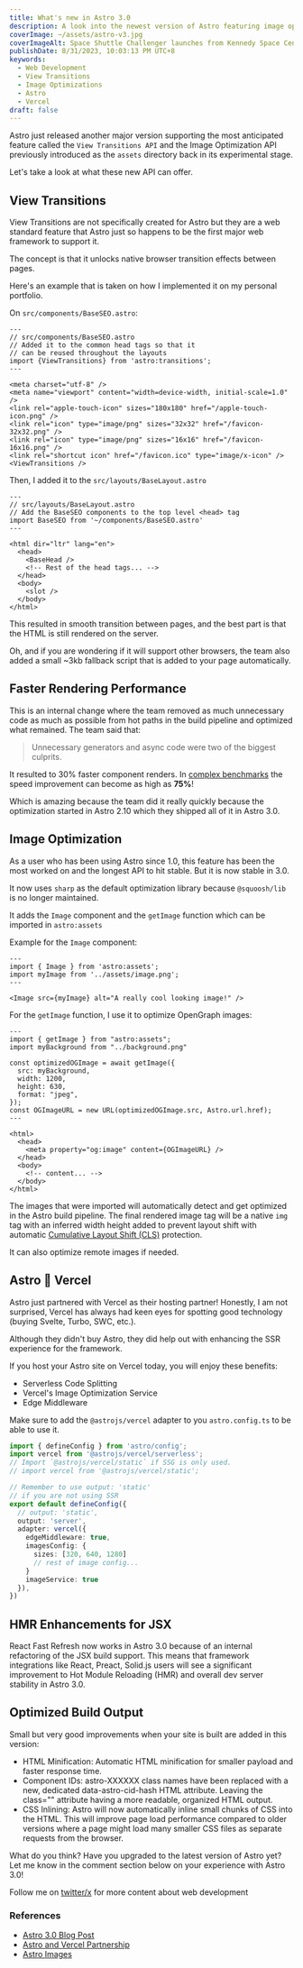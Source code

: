 ```yaml
---
title: What's new in Astro 3.0
description: A look into the newest version of Astro featuring image optimization and the support for the View Transitions API
coverImage: ~/assets/astro-v3.jpg
coverImageAlt: Space Shuttle Challenger launches from Kennedy Space Center
publishDate: 8/31/2023, 10:03:13 PM UTC+8
keywords:
  - Web Development
  - View Transitions
  - Image Optimizations
  - Astro
  - Vercel
draft: false
---
```


Astro just released another major version supporting the most
anticipated feature called the `View Transitions API` and the
Image Optimization API previously introduced as the `assets`
directory back in its experimental stage.

Let's take a look at what these new API can offer.

## View Transitions

View Transitions are not specifically created for Astro but
they are a web standard feature that Astro just so happens
to be the first major web framework to support it.

The concept is that it unlocks native browser transition
effects between pages.

Here's an example that is taken on how I implemented it
on my personal portfolio.

On `src/components/BaseSEO.astro`:

```astro
---
// src/components/BaseSEO.astro
// Added it to the common head tags so that it
// can be reused throughout the layouts
import {ViewTransitions} from 'astro:transitions';
---

<meta charset="utf-8" />
<meta name="viewport" content="width=device-width, initial-scale=1.0" />
<link rel="apple-touch-icon" sizes="180x180" href="/apple-touch-icon.png" />
<link rel="icon" type="image/png" sizes="32x32" href="/favicon-32x32.png" />
<link rel="icon" type="image/png" sizes="16x16" href="/favicon-16x16.png" />
<link rel="shortcut icon" href="/favicon.ico" type="image/x-icon" />
<ViewTransitions />
```

Then, I added it to the `src/layouts/BaseLayout.astro`

```astro
---
// src/layouts/BaseLayout.astro
// Add the BaseSEO components to the top level <head> tag
import BaseSEO from '~/components/BaseSEO.astro'
---

<html dir="ltr" lang="en">
  <head>
    <BaseHead />
    <!-- Rest of the head tags... -->
  </head>
  <body>
    <slot />
  </body>
</html>
```

This resulted in smooth transition between pages, and the best part
is that the HTML is still rendered on the server.

Oh, and if you are wondering if it will support other browsers, the
team also added a small ~3kb fallback script that is added to your
page automatically.

## Faster Rendering Performance

This is an internal change where the team removed as much unnecessary
code as much as possible from hot paths in the build pipeline and
optimized what remained. The team said that:

> Unnecessary generators and async code were two of the biggest culprits.

It resulted to 30% faster component renders. In [complex benchmarks][benchmarks]
the speed improvement can become as high as **75%**!

Which is amazing because the team did it really quickly because the optimization
started in Astro 2.10 which they shipped all of it in Astro 3.0.

## Image Optimization

As a user who has been using Astro since 1.0, this feature has been
the most worked on and the longest API to hit stable. But it is now
stable in 3.0.

It now uses `sharp` as the default optimization library because
`@squoosh/lib` is no longer maintained.

It adds the `Image` component and the `getImage` function which can
be imported in `astro:assets`

Example for the `Image` component:

```astro
---
import { Image } from 'astro:assets';
import myImage from '../assets/image.png';
---

<Image src={myImage} alt="A really cool looking image!" />
```

For the `getImage` function, I use it to optimize OpenGraph images:

```astro
---
import { getImage } from "astro:assets";
import myBackground from "../background.png"

const optimizedOGImage = await getImage({
  src: myBackground,
  width: 1200,
  height: 630,
  format: "jpeg",
});
const OGImageURL = new URL(optimizedOGImage.src, Astro.url.href);
---

<html>
  <head>
    <meta property="og:image" content={OGImageURL} />
  </head>
  <body>
    <!-- content... -->
  </body>
</html>
```

The images that were imported will automatically detect and
get optimized in the Astro build pipeline. The final rendered
image tag will be a native `img` tag with an inferred width
height added to prevent layout shift with automatic
[Cumulative Layout Shift (CLS)](https://web.dev/cls/) protection.

It can also optimize remote images if needed.

## Astro 🤝 Vercel

Astro just partnered with Vercel as their hosting partner!
Honestly, I am not surprised, Vercel has always had keen eyes
for spotting good technology (buying Svelte, Turbo, SWC, etc.).

Although they didn't buy Astro, they did help out with enhancing
the SSR experience for the framework.

If you host your Astro site on Vercel today,
you will enjoy these benefits:

- Serverless Code Splitting
- Vercel's Image Optimization Service
- Edge Middleware

Make sure to add the `@astrojs/vercel` adapter to you
`astro.config.ts` to be able to use it.

```typescript
import { defineConfig } from 'astro/config';
import vercel from '@astrojs/vercel/serverless';
// Import `@astrojs/vercel/static` if SSG is only used.
// import vercel from '@astrojs/vercel/static';

// Remember to use output: 'static'
// if you are not using SSR
export default defineConfig({
  // output: 'static',
  output: 'server',
  adapter: vercel({
    edgeMiddleware: true,
    imagesConfig: {
      sizes: [320, 640, 1280]
      // rest of image config...
    }
    imageService: true
  }),
})
```

## HMR Enhancements for JSX

React Fast Refresh now works in Astro 3.0 because of an
internal refactoring of the JSX build support. This means
that framework integrations like React, Preact, Solid.js
users will see a significant improvement to Hot Module Reloading (HMR)
and overall dev server stability in Astro 3.0.

## Optimized Build Output

Small but very good improvements when your site is built are added
in this version:

- HTML Minification: Automatic HTML minification for smaller payload
  and faster response time.
- Component IDs: astro-XXXXXX class names have been replaced with a
  new, dedicated data-astro-cid-hash HTML attribute. Leaving the
  class="" attribute having a more readable, organized HTML output.
- CSS Inlining: Astro will now automatically inline small chunks of
  CSS into the HTML. This will improve page load performance compared
  to older versions where a page might load many smaller CSS files as
  separate requests from the browser.

What do you think? Have you upgraded to the latest version of Astro yet?
Let me know in the comment section below on your experience with Astro 3.0!

Follow me on [twitter/x](https://x.com/jaycedotbin) for more content about web development

### References

- [Astro 3.0 Blog Post](https://astro.build/blog/astro-3/)
- [Astro and Vercel Partnership](https://astro.build/blog/vercel-official-hosting-partner/)
- [Astro Images](https://astro.build/blog/images/)

[benchmarks]: https://gist.github.com/bluwy/0cf63b46915244477cea91c7b34e90ec
